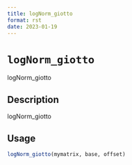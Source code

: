 ```yaml
--- 
title: logNorm_giotto 
format: rst 
date: 2023-01-19 
--- 
```

# `logNorm_giotto`

logNorm_giotto


## Description

logNorm_giotto


## Usage

```r
logNorm_giotto(mymatrix, base, offset)
```



